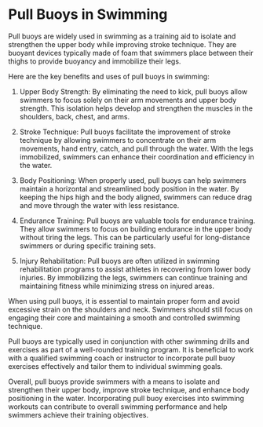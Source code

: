 # Pull Buoys in Swimming

Pull buoys are widely used in swimming as a training aid to isolate and strengthen the upper body while improving stroke technique. They are buoyant devices typically made of foam that swimmers place between their thighs to provide buoyancy and immobilize their legs.

Here are the key benefits and uses of pull buoys in swimming:

1. Upper Body Strength: By eliminating the need to kick, pull buoys allow swimmers to focus solely on their arm movements and upper body strength. This isolation helps develop and strengthen the muscles in the shoulders, back, chest, and arms.

2. Stroke Technique: Pull buoys facilitate the improvement of stroke technique by allowing swimmers to concentrate on their arm movements, hand entry, catch, and pull through the water. With the legs immobilized, swimmers can enhance their coordination and efficiency in the water.

3. Body Positioning: When properly used, pull buoys can help swimmers maintain a horizontal and streamlined body position in the water. By keeping the hips high and the body aligned, swimmers can reduce drag and move through the water with less resistance.

4. Endurance Training: Pull buoys are valuable tools for endurance training. They allow swimmers to focus on building endurance in the upper body without tiring the legs. This can be particularly useful for long-distance swimmers or during specific training sets.

5. Injury Rehabilitation: Pull buoys are often utilized in swimming rehabilitation programs to assist athletes in recovering from lower body injuries. By immobilizing the legs, swimmers can continue training and maintaining fitness while minimizing stress on injured areas.

When using pull buoys, it is essential to maintain proper form and avoid excessive strain on the shoulders and neck. Swimmers should still focus on engaging their core and maintaining a smooth and controlled swimming technique.

Pull buoys are typically used in conjunction with other swimming drills and exercises as part of a well-rounded training program. It is beneficial to work with a qualified swimming coach or instructor to incorporate pull buoy exercises effectively and tailor them to individual swimming goals.

Overall, pull buoys provide swimmers with a means to isolate and strengthen their upper body, improve stroke technique, and enhance body positioning in the water. Incorporating pull buoy exercises into swimming workouts can contribute to overall swimming performance and help swimmers achieve their training objectives.